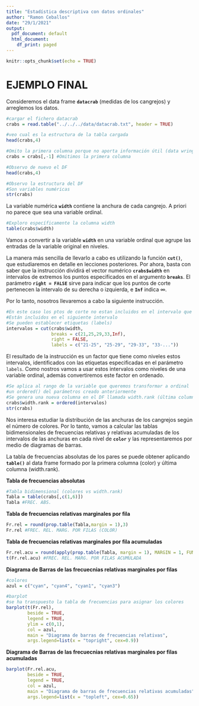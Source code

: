 ```yaml
---
title: "Estadística descriptiva con datos ordinales"
author: "Ramon Ceballos"
date: "29/1/2021"
output:
  pdf_document: default
  html_document:
    df_print: paged
---
```


```r
knitr::opts_chunk$set(echo = TRUE)
```

# EJEMPLO FINAL

Consideremos el data frame **`datacrab`** (medidas de los cangrejos) y arreglemos los datos.

```r
#cargar el fichero datacrab
crabs = read.table("../../../data/datacrab.txt", header = TRUE)

#veo cual es la estructura de la tabla cargada
head(crabs,4)

#Omito la primera columna porque no aporta información útil (data wringling)
crabs = crabs[,-1] #Omitimos la primera columna

#Observo de nuevo el DF
head(crabs,4)

#Observo la estructura del DF
#Son variables numéricas
str(crabs)
```

La variable numérica **`width`** contiene la anchura de cada cangrejo. A priori no parece que sea una variable ordinal.

```r
#Exploro específicamente la columna width
table(crabs$width)
```

Vamos a convertir a la variable **`width`** en una variable ordinal que agrupe las entradas de la variable original en niveles. 

La manera más sencilla de llevarlo a cabo es utilizando la función **`cut()`**, que estudiaremos en detalle en lecciones posteriores. Por ahora, basta con saber que la instrucción dividirá el vector numérico **`crabs$width`** en intervalos de extremos los puntos especificados en el argumento **`breaks`**. El parámetro **`right = FALSE`** sirve para indicar que los puntos de corte pertenecen la intervalo de su derecha o izquierda, e **`Inf`** indica $\infty$.

Por lo tanto, nosotros llevaremos a cabo la siguiente instrucción.

```r
#En este caso los ptos de corte no estan incluidos en el intervalo que definen
#Están incluidos en el siguiente intervalo
#Se pueden establecer etiquetas (labels)
intervalos = cut(crabs$width, 
                 breaks = c(21,25,29,33,Inf), 
                 right = FALSE, 
                 labels = c("21-25", "25-29", "29-33", "33-..."))
```

El resultado de la instrucción es un factor que tiene como niveles estos intervalos, identificados con las etiquetas especificadas en el parámetro `labels`. Como nostros vamos a usar estos intervalos como niveles de una variable ordinal, además convertiremos este factor en ordenado.

```r
#Se aplica al rango de la variable que queremos transformar a ordinal
#un ordered() del parámetros creado anteriormente
#Se genera una nueva columna en el DF llamada width.rank (última columna)
crabs$width.rank = ordered(intervalos)
str(crabs)
```

Nos interesa estudiar la distribución de las anchuras de los cangrejos según el número de colores. Por lo tanto, vamos a calcular las tablas bidimensionales de frecuencias relativas y relativas acumuladas de los intervalos de las anchuras en cada nivel de **`color`** y las representaremos por medio de diagramas de barras.

La tabla de frecuencias absolutas de los pares se puede obtener aplicando **`table()`** al data frame formado por la primera columna (color) y última columna (width.rank).

**Tabla de frecuencias absolutas**

```r
#Tabla bidimensional (colores vs width.rank)
Tabla = table(crabs[,c(1,6)]) 
Tabla #FREC. ABS.
```

**Tabla de frecuencias relativas marginales por fila**

```r
Fr.rel = round(prop.table(Tabla,margin = 1),3)
Fr.rel #FREC. REL. MARG. POR FILAS (COLOR)
```

**Tabla de frecuencias relativas marginales por fila acumuladas**

```r
Fr.rel.acu = round(apply(prop.table(Tabla, margin = 1), MARGIN = 1, FUN = cumsum), 3)
t(Fr.rel.acu) #FREC. REL. MARG. POR FILAS ACUMULADA
```

**Diagrama de Barras de las frecuecnias relativas marginales por filas**

```r
#colores
azul = c("cyan", "cyan4", "cyan1", "cyan3")

#barplot 
#se ha transpuesto la tabla de frecuencias para asignar los colores
barplot(t(Fr.rel), 
        beside = TRUE, 
        legend = TRUE, 
        ylim = c(0,1), 
        col = azul, 
        main = "Diagrama de barras de frecuencias relativas", 
        args.legend=list(x = "topright", cex=0.9))
```

**Diagrama de Barras de las frecuecnias relativas marginales por filas acumuladas**

```r
barplot(Fr.rel.acu, 
        beside = TRUE, 
        legend = TRUE, 
        col = azul, 
        main = "Diagrama de barras de frecuencias relativas acumuladas", 
        args.legend=list(x = "topleft", cex=0.65))
```

